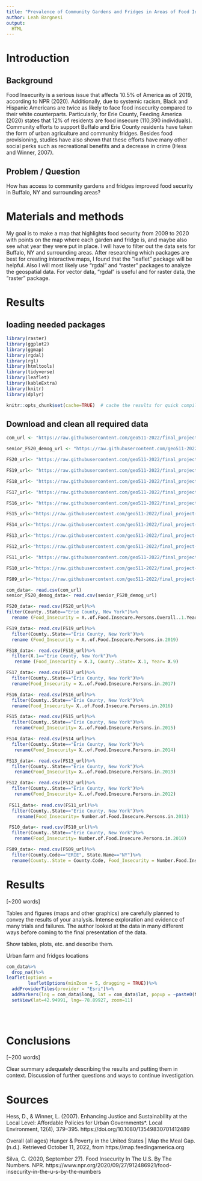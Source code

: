 ```yaml
---
title: "Prevalence of Community Gardens and Fridges in Areas of Food Insecurity in Buffalo, NY"
author: Leah Bargnesi
output:
  HTML
---
```


# Introduction

## Background
Food Insecurity is a serious issue that affects 10.5% of America as of 2019, according to NPR (2020). Additionally, due to systemic racism, Black and Hispanic Americans are twice as likely to face food insecurity compared to their white counterparts. Particularly, for Erie County, Feeding America (2020) states that 12% of residents are food insecure (110,390 individuals). Community efforts to support Buffalo and Erie County residents have taken the form of urban agriculture and community fridges. Besides food provisioning, studies have also shown that these efforts have many other social perks such as recreational benefits and a decrease in crime (Hess and Winner, 2007).

## Problem / Question

How has access to community gardens and fridges improved food security in Buffalo, NY and surrounding areas?

# Materials and methods

My goal is to  make a map that highlights food security from 2009 to 2020 with points on the map where each garden and fridge is, and maybe also see what year they were put in place. I will have to filter out the data sets for Buffalo, NY and surrounding areas. After researching which packages are best for creating interactive maps, I found that the "leaflet" package will be helpful. Also I will most likely use "rgdal" and "raster" packages to analyze the geospatial data. For vector data, "rgdal" is useful and for raster data, the "raster" package. 

# Results
## loading needed packages
```r
library(raster)
library(ggplot2)
library(ggmap)
library(rgdal)
library(rgl)
library(htmltools)
library(tidyverse)
library(leaflet)
library(kableExtra)
library(knitr)
library(dplyr)

knitr::opts_chunk$set(cache=TRUE)  # cache the results for quick compiling
```


## Download and clean all required data
```r

com_url <- "https://raw.githubusercontent.com/geo511-2022/final_project-LeahBargnesi/master/data/excel.csv"

senior_FS20_demog_url <- "https://raw.githubusercontent.com/geo511-2022/final_project-LeahBargnesi/master/data/State_of_Senior_Housing_Datasets%20(1)/State%20of%20Senior%20Hunger%20in%202020%20Demographic.csv"

FS20_url<- "https://raw.githubusercontent.com/geo511-2022/final_project-LeahBargnesi/master/data/Map_the_Meal_Gap_Data%20(1)/MMG2022_2020-2019Data_ToShare.csv"

FS19_url<- "https://raw.githubusercontent.com/geo511-2022/final_project-LeahBargnesi/master/data/Map_the_Meal_Gap_Data%20(1)/MMG2021_2019Data_ToShare.csv"

FS18_url<- "https://raw.githubusercontent.com/geo511-2022/final_project-LeahBargnesi/master/data/Map_the_Meal_Gap_Data%20(1)/MMG2020_2018Data_ToShare.csv"

FS17_url<- "https://raw.githubusercontent.com/geo511-2022/final_project-LeahBargnesi/master/data/Map_the_Meal_Gap_Data%20(1)/MMG2019_2017Data_ToShare.csv"

FS16_url<- "https://raw.githubusercontent.com/geo511-2022/final_project-LeahBargnesi/master/data/Map_the_Meal_Gap_Data%20(1)/MMG2018_2016Data_ToShare.csv"

FS15_url<-"https://raw.githubusercontent.com/geo511-2022/final_project-LeahBargnesi/master/data/Map_the_Meal_Gap_Data%20(1)/MMG2017_2015Data_ToShare.csv"

FS14_url<-"https://raw.githubusercontent.com/geo511-2022/final_project-LeahBargnesi/master/data/Map_the_Meal_Gap_Data%20(1)/MMG2016_2014Data_ToShare.csv"

FS13_url<-"https://raw.githubusercontent.com/geo511-2022/final_project-LeahBargnesi/master/data/Map_the_Meal_Gap_Data%20(1)/MMG2015_2013Data_ToShare.csv"

FS12_url<-"https://raw.githubusercontent.com/geo511-2022/final_project-LeahBargnesi/master/data/Map_the_Meal_Gap_Data%20(1)/MMG2014_2012Data_ToShare.csv"

FS11_url<- "https://raw.githubusercontent.com/geo511-2022/final_project-LeahBargnesi/master/data/Map_the_Meal_Gap_Data%20(1)/MMG2013_2011Data_ToShare.csv"

FS10_url<-"https://raw.githubusercontent.com/geo511-2022/final_project-LeahBargnesi/master/data/Map_the_Meal_Gap_Data%20(1)/MMG2012_2010Data_ToShare.csv"

FS09_url<-"https://raw.githubusercontent.com/geo511-2022/final_project-LeahBargnesi/master/data/Map_the_Meal_Gap_Data%20(1)/MMG2011_2009Data_ToShare.csv"

com_data<- read.csv(com_url)
senior_FS20_demog_data<- read.csv(senior_FS20_demog_url)

FS20_data<- read.csv(FS20_url)%>%
filter(County..State=="Erie County, New York")%>%
  rename (Food_Insecurity = X..of.Food.Insecure.Persons.Overall..1.Year.)

FS19_data<- read.csv(FS19_url)%>%
  filter(County..State=="Erie County, New York")%>%
  rename (Food_Insecurity = X..of.Food.Insecure.Persons.in.2019)

FS18_data<- read.csv(FS18_url)%>%
  filter(X.1=="Erie County, New York")%>%
   rename (Food_Insecurity = X.3, County..State= X.1, Year= X.9)

FS17_data<- read.csv(FS17_url)%>%
  filter(County..State=="Erie County, New York")%>%
  rename(Food_Insecurity = X..of.Food.Insecure.Persons.in.2017)

FS16_data<- read.csv(FS16_url)%>%
  filter(County..State=="Erie County, New York")%>%
  rename(Food_Insecurity= X..of.Food.Insecure.Persons.in.2016)

FS15_data<- read.csv(FS15_url)%>%
  filter(County..State=="Erie County, New York")%>%
   rename(Food_Insecurity= X..of.Food.Insecure.Persons.in.2015)

FS14_data<- read.csv(FS14_url)%>%
  filter(County..State=="Erie County, New York")%>%
   rename(Food_Insecurity= X..of.Food.Insecure.Persons.in.2014)

FS13_data<- read.csv(FS13_url)%>%
  filter(County..State=="Erie County, New York")%>%
   rename(Food_Insecurity= X..of.Food.Insecure.Persons.in.2013)

FS12_data<- read.csv(FS12_url)%>%
  filter(County..State=="Erie County, New York")%>%
   rename(Food_Insecurity= X..of.Food.Insecure.Persons.in.2012)
 
 FS11_data<- read.csv(FS11_url)%>%
  filter(County..State=="Erie County, New York")%>%
    rename(Food_Insecurity= Number.of.Food.Insecure.Persons.in.2011)

 FS10_data<- read.csv(FS10_url)%>%
  filter(County..State=="Erie County, New York")%>%
   rename(Food_Insecurity= Number.of.Food.Insecure.Persons.in.2010)

FS09_data<- read.csv(FS09_url)%>%
  filter(County.Code=="ERIE", State.Name=="NY")%>%
  rename(County..State = County.Code, Food_Insecurity = Number.Food.Insecure.Individuals)


```

# Results

[~200 words]

Tables and figures (maps and other graphics) are carefully planned to convey the results of your analysis. Intense exploration and evidence of many trials and failures. The author looked at the data in many different ways before coming to the final presentation of the data.

Show tables, plots, etc. and describe them.


Urban farm and fridges locations
```r
com_data%>%
  drop_na()%>%
leaflet(options = 
        leafletOptions(minZoom = 5, dragging = TRUE))%>%
  addProviderTiles(provider = "Esri")%>%
  addMarkers(lng = com_data$long, lat = com_data$lat, popup = ~paste0(Name, "<br/>", Type, "<br/>", Address, "<br/>", Start.Year))%>%
  setView(lat=42.94991, lng=-78.89927, zoom=11)

  
  


```


# Conclusions

[~200 words]

Clear summary adequately describing the results and putting them in context. Discussion of further questions and ways to continue investigation.


# Sources

Hess, D., & Winner, L. (2007). Enhancing Justice and Sustainability at the Local Level: Affordable Policies for Urban Governments*. Local Environment, 12(4), 379–395. https://doi.org/10.1080/13549830701412489

Overall (all ages) Hunger & Poverty in the United States | Map the Meal Gap. (n.d.). Retrieved October 11, 2022, from https://map.feedingamerica.org

Silva, C. (2020, September 27). Food Insecurity In The U.S. By The Numbers. NPR. https://www.npr.org/2020/09/27/912486921/food-insecurity-in-the-u-s-by-the-numbers

